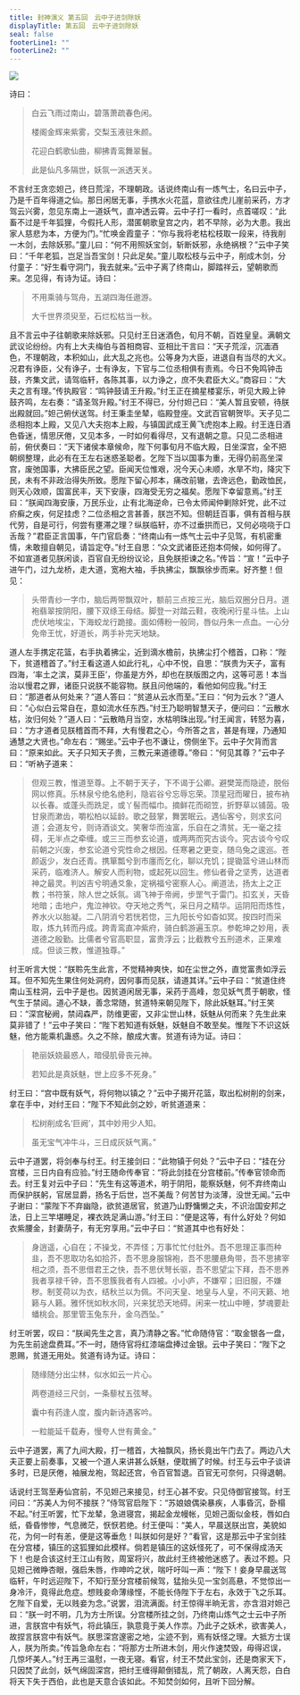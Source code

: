 ```yaml
---
title: 封神演义 第五回　云中子进剑除妖
displayTitle: 第五回　云中子进剑除妖
seal: false
footerLine1: ""
footerLine2: ""
---
```

![](/data/fengshen-images/00009.jpeg)

诗曰：

> 白云飞雨过南山，碧落萧疏春色闲。
>
> 楼阁金辉来紫雾，交梨玉液驻朱颜。
>
> 花迎白鹤歌仙曲，柳拂青鸾舞翠鬟。
>
> 此是仙凡多隔世，妖氛一派透天关。

不言纣王贪恋妲己，终日荒淫，不理朝政。话说终南山有一炼气士，名曰云中子，乃是千百年得道之仙。那日闲居无事，手携水火花蓝，意欲往虎儿崖前采药，方才驾云兴雾，忽见东南上一道妖气，直冲透云霄。云中子打一看时，点首嗟叹：“此畜不过是千年狐狸，今假托人形，潜匿朝歌皇宫之内，若不早除，必为大患。我出家人慈悲为本，方便为门。”忙唤金霞童子：“你与我将老枯松枝取一段来，待我削一木剑，去除妖邪。”童儿曰：“何不用照妖宝剑，斩断妖邪，永绝祸根？”云中子笑曰：“千年老狐，岂足当吾宝剑！只此足矣。”童儿取松枝与云中子，削成木剑，分付童子：“好生看守洞门，我去就来。”云中子离了终南山，脚踏祥云，望朝歌而来。怎见得，有诗为证。诗曰：

> 不用乘骑与驾舟，五湖四海任遨游。
>
> 大千世界须臾至，石烂松枯当一秋。

且不言云中子往朝歌来除妖邪。只见纣王日迷酒色，旬月不朝，百姓皇皇。满朝文武议论纷纷。内有上大夫梅伯与首相商容、亚相比干言曰：“天子荒淫，沉湎酒色，不理朝政，本积如山，此大乱之兆也。公等身为大臣，进退自有当尽的大义。况君有诤臣，父有诤子，士有诤友，下官与二位丞相俱有责焉。今日不免鸣钟击鼓，齐集文武，请驾临轩，各陈其事，以力诤之，庶不失君臣大义。”商容曰：“大夫之言有理。”传执殿官：“鸣钟鼓请王升殿。”纣王正在摘星楼宴乐，听见大殿上钟鼓齐鸣，左右奏：“请圣驾升殿。”纣王不得已，分付妲己曰：“美人暂且安顿，待朕出殿就回。”妲己俯伏送驾。纣王秉圭坐辇，临殿登座。文武百官朝贺毕。天子见二丞相抱本上殿，又见八大夫抱本上殿，与镇国武成王黄飞虎抱本上殿。纣王连日酒色昏迷，情思厌倦，又见本多，一时如何看得尽，又有退朝之意。只见二丞相进前，俯伏奏曰：“天下诸侯本章候命，陛下何事旬月不临大殿，日坐深宫，全不把朝纲整理，此必有在王左右迷惑圣聪者。乞陛下当以国事为重，无得仍前高坐深宫，废弛国事，大拂臣民之望。臣闻天位惟艰，况今天心未顺，水旱不均，降灾下民，未有不非政治得失所致。愿陛下留心邦本，痛改前辙，去谗远色，勤政恤民，则天心效顺，国富民丰，天下安康，四海受无穷之福矣。愿陛下幸留意焉。”纣王曰：“朕闻四海安康，万民乐业，止有北海逆命，已令太师闻仲剿除奸党，此不过疥癣之疾，何足挂虑？二位丞相之言甚善，朕岂不知。但朝廷百事，俱有首相与朕代劳，自是可行，何尝有壅滞之理？纵朕临轩，亦不过垂拱而已，又何必哓哓于口舌哉？”君臣正言国事，午门官启奏：“终南山有一炼气士云中子见驾，有机密重情，未敢擅自朝见，请旨定夺。”纣王自思：“众文武诸臣还抱本伺候，如何得了。不如宣道者见朕闲谈，百官自无纷纷议论，且免朕拒谏之名。”传旨：“宣！”云中子进午门，过九龙桥，走大道，宽袍大袖，手执拂尘，飘飘徐步而来。好齐整！但见：

> 头带青纱一字巾，脑后两带飘双叶，额前三点按三光，脑后双圈分日月。道袍翡翠按阴阳，腰下双绦王母结。脚登一对踏云鞋，夜晚闲行星斗怯。上山虎伏地埃尘，下海蛟龙行跪接。面如傅粉一般同，唇似丹朱一点血。一心分免帝王忧，好道长，两手补完天地缺。

道人左手携定花篮，右手执着拂尘，近到滴水檐前，执拂尘打个稽首，口称：“陛下，贫道稽首了。”纣王看这道人如此行礼，心中不悦，自思：“朕贵为天子，富有四海，‘率土之滨，莫非王臣’，你虽是方外，却也在朕版图之内，这等可恶！本当治以慢君之罪，诸臣只说朕不能容物。朕且问他端的，看他如何应我。”纣王曰：“那道者从何处来？”道人答曰：“贫道从云水而至。”王曰：“何为云水？”道人曰：“心似白云常自在，意如流水任东西。”纣王乃聪明智慧天子，便问曰：“云散水枯，汝归何处？”道人曰：“云散皓月当空，水枯明珠出现。”纣王闻言，转怒为喜，曰：“方才道者见朕稽首而不拜，大有慢君之心，今所答之言，甚是有理，乃通知通慧之大贤也。”命左右：“赐坐。”云中子也不谦让，傍侧坐下。云中子欠背而言曰：“原来如此。天子只知天子贵，三教元来道德尊。”帝曰：“何见其尊？”云中子曰：“听衲子道来：

> 但观三教，惟道至尊。上不朝于天子，下不谒于公卿。避樊笼而隐迹，脱俗网以修真。乐林泉兮绝名绝利，隐岩谷兮忘辱忘荣。顶星冠而曜日，披布衲以长春。或蓬头而跣足，或丫髻而幅巾。摘鲜花而砌笠，折野草以铺茵。吸甘泉而漱齿，嚼松柏以延龄。歌之鼓掌，舞罢眠云。遇仙客兮，则求玄问道；会道友兮，则诗酒谈文。笑奢华而浊富，乐自在之清贫。无一毫之挂碍，无半点之牵缠。或三三而参玄论道，或两两而究古谈今。究古谈今兮叹前朝之兴废，参玄论道兮究性命之根因。任寒暑之更变，随乌兔之逡巡。苍颜返少，发白还青。携箪瓢兮到市廛而乞化，聊以充饥；提锄篮兮进山林而采药，临难济人。解安人而利物，或起死以回生。修仙者骨之坚秀，达道者神之最灵。判凶吉兮明通爻象，定祸福兮密察人心。阐道法，扬太上之正教；书符箓，除人世之妖氛。谒飞神于帝阙，步罡气于雷门。扣玄关，天昏地暗；击地户，鬼泣神钦。夺天地之秀气，采日月之精华。运阴阳而炼性，养水火以胎凝。二八阴消兮若恍若惚，三九阳长兮如杳如冥。按四时而采取，炼九转而丹成。跨青鸾直冲紫府，骑白鹤游遍玉京。参乾坤之妙用，表道德之殷勤。比儒者兮官高职显，富贵浮云；比截教兮五刑道术，正果难成。但谈三教，惟道独尊。”

纣王听言大悦：“朕聆先生此言，不觉精神爽快，如在尘世之外，直觉富贵如浮云耳。但不知先生果住何处洞府，因何事而见朕，请道其详。”云中子曰：“贫道住终南山玉柱洞，云中子是也。因贫道闲居无事，采药于高峰，忽见妖气贯于朝歌，怪气生于禁闼。道心不缺，善念常随，贫道特来朝见陛下，除此妖魅耳。”纣王笑曰：“深宫秘阙，禁闼森严，防维更密，又非尘世山林，妖魅从何而来？先生此来莫非错了！”云中子笑曰：“陛下若知道有妖魅，妖魅自不敢至矣。惟陛下不识这妖魅，他方能乘机蛊惑。久之不除，酿成大害。贫道有诗为证。诗曰：

> 艳丽妖娆最惑人，暗侵肌骨丧元神。
>
> 若知此是真妖魅，世上应多不死身。”

纣王曰：“宫中既有妖气，将何物以镇之？”云中子揭开花篮，取出松树削的剑来，拿在手中，对纣王曰：“陛下不知此剑之妙，听贫道道来：

> 松树削成名‘巨阙’，其中妙用少人知。
>
> 虽无宝气冲牛斗，三日成灰妖气离。”

云中子道罢，将剑奉与纣王。纣王接剑曰：“此物镇于何处？”云中子曰：“挂在分宫楼，三日内自有应验。”纣王随命传奉官：“将此剑挂在分宫楼前。”传奉官领命而去。纣王复对云中子曰：“先生有这等道术，明于阴阳，能察妖魅，何不弃终南山而保护朕躬，官居显爵，扬名于后世，岂不美哉？何苦甘为淡薄，没世无闻。”云中子谢曰：“蒙陛下不弃幽隐，欲贫道居官，贫道乃山野慵懒之夫，不识治国安邦之法，日上三竿堪睡足，裸衣跣足满山游。”纣王曰：“便是这等，有什么好处？何如衣紫腰金，封妻荫子，有无穷享用。”云中子曰：“贫道其中也有好处：

> 身逍遥，心自在；不操戈，不弄怪；万事忙忙付肚外。吾不思理正事而种韭，吾不思取功名如拾芥，吾不思身服锦袍，吾不思腰悬角带，吾不思拂宰相之须，吾不思借君王之快，吾不思伏弩长驱，吾不思望尘下拜，吾不思养我者享禄千钟，吾不思簇我者有人四被。小小庐，不嫌窄；旧旧服，不嫌秽。制芰荷以为衣，结秋兰以为佩。不问天皇、地皇与人皇，不问天籁、地籁与人籁。雅怀恍如秋水同，兴来犹恐天地碍。闲来一枕山中睡，梦魂要赴蟠桃会。那里管玉兔东升，金乌西坠。”

纣王听罢，叹曰：“朕闻先生之言，真乃清静之客。”忙命随侍官：“取金银各一盘，为先生前途盘费耳。”不一时，随侍官将红漆端盘捧过金银。云中子笑曰：“陛下之恩赐，贫道无用处。贫道有诗为证。诗曰：

> 随缘随分出尘林，似水如云一片心。
>
> 两卷道经三尺剑，一条藜杖五弦琴。
>
> 囊中有药逢人度，腹内新诗遇客吟。
>
> 一粒能延千载寿，慢夸人世有黄金。”

云中子道罢，离了九间大殿，打一稽首，大袖飘风，扬长竟出午门去了。两边八大夫正要上前奏事，又被一个道人来讲甚么妖魅，便耽搁了时候。纣王与云中子谈讲多时，已是厌倦，袖展龙袍，驾起还宫，令百官暂退。百官无可奈何，只得退朝。

话说纣王驾至寿仙宫前，不见妲己来接见，纣王心甚不安。只见侍御官接驾。纣王问曰：“苏美人为何不接朕？”侍驾官启陛下：“苏娘娘偶染暴疾，人事昏沉，卧榻不起。”纣王听罢，忙下龙辇，急进寝宫，揭起金龙幔帐，见妲己面似金枝，唇如白纸，昏昏惨惨，气息微茫，恹恹若绝。纣王便叫：“美人，早晨送朕出宫，美貌如花，为何一时有恙，便是这等垂危！叫朕如何是好？”看官，这是那云中子宝剑挂在分宫楼，镇压的这狐狸如此模样。倘若是镇压的这妖怪死了，可不保得成汤天下！也是合该这纣王江山有败，周室将兴，故此纣王终被他迷惑了。表过不题。只见妲己微睁杏眼，强启朱唇，作呻吟之状，喘吁吁叫一声：“陛下！妾身早晨送驾临轩，午时远迎陛下，不知行至分宫楼前候驾，猛抬头见一宝剑高悬，不觉惊出一身冷汗，竟得此危症。想贱妾命薄缘悭，不能长侍陛下于左右，永效于飞之乐耳。乞陛下自爱，无以贱妾为念。”说罢，泪流满面。纣王惊得半晌无言，亦含泪对妲己曰：“朕一时不明，几为方士所误。分宫楼所挂之剑，乃终南山炼气之士云中子所进，言朕宫中有妖气，将此镇压，孰意竟于美人作祟。乃此子之妖术，欲害美人，故捏言朕宫中有妖气。朕思深宫邃密之地，尘迹不到，焉有妖怪之理。大抵方士误人，朕为所卖。”传旨急命左右：“将那方士所进木剑，用火作速焚毁，毋得迟误，几惊坏美人。”纣王再三温慰，一夜无寝。看官，纣王不焚此宝剑，还是商家天下，只因焚了此剑，妖气绵固深宫，把纣王缠得颠倒错乱，荒了朝政，人离天怨，白白将天下失于西伯，此也是天意合该如此。不知焚剑如何，且听下回分解。